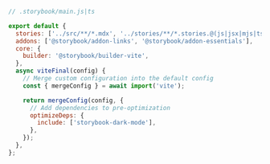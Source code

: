 ```js
// .storybook/main.js|ts

export default {
  stories: ['../src/**/*.mdx', '../stories/**/*.stories.@(js|jsx|mjs|ts|tsx)'],
  addons: ['@storybook/addon-links', '@storybook/addon-essentials'],
  core: {
    builder: '@storybook/builder-vite',
  },
  async viteFinal(config) {
    // Merge custom configuration into the default config
    const { mergeConfig } = await import('vite');

    return mergeConfig(config, {
      // Add dependencies to pre-optimization
      optimizeDeps: {
        include: ['storybook-dark-mode'],
      },
    });
  },
};
```
